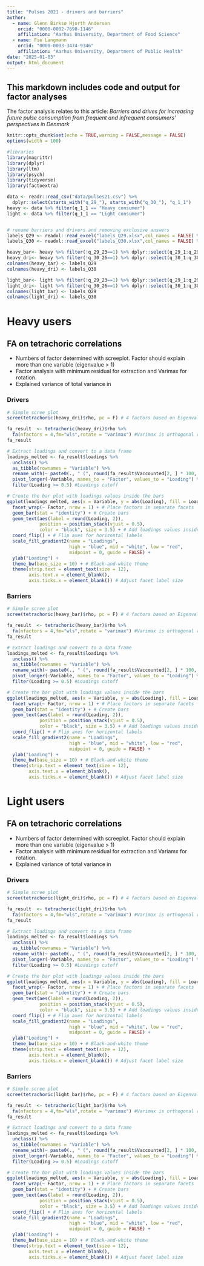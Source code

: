 ```yaml
---
title: "Pulses 2021 - drivers and barriers"
author:
  - name: Glenn Birksø Hjorth Andersen
    orcid: "0000-0002-7698-1146"
    affiliation: "Aarhus University, Department of Food Science"
  - name: Fie Langmann
    orcid: "0000-0003-3474-9346"
    affiliation: "Aarhus University, Department of Public Health"
date: "2025-01-03"
output: html_document
---
```


## This markdown includes code and output for factor analyses

The factor analysis relates to this article: *Barriers and drives for increasing future pulse consumption from frequent and infrequent consumers’ perspectives in Denmark*

```r
knitr::opts_chunk$set(echo = TRUE,warning = FALSE,message = FALSE)
options(width = 100)

#libraries
library(magrittr)
library(dplyr)
library(ltm)
library(psych)
library(tidyverse)
library(factoextra)
```

```r
data <- readr::read_csv("data/pulses21.csv") %>%
  dplyr::select(starts_with("q_29_"), starts_with("q_30_"), "q_1_1")
heavy <- data %>% filter(q_1_1 == "Heavy consumer")
light <- data %>% filter(q_1_1 == "Light consumer")


# rename barriers and drivers and removing exclusive answers
labels_Q29 <- readxl::read_excel("labels_Q29.xlsx",col_names = FALSE) %>% unlist() %>%  as.vector()
labels_Q30 <- readxl::read_excel("labels_Q30.xlsx",col_names = FALSE) %>% unlist() %>%  as.vector()

heavy_bar<- heavy %>% filter(!q_29_23==1) %>% dplyr::select(q_29_1:q_29_21)
heavy_dri<- heavy %>% filter(!q_30_26==1) %>% dplyr::select(q_30_1:q_30_24)
colnames(heavy_bar) <- labels_Q29
colnames(heavy_dri) <- labels_Q30

light_bar<- light %>% filter(!q_29_23==1) %>% dplyr::select(q_29_1:q_29_21)
light_dri<- light %>% filter(!q_30_26==1) %>% dplyr::select(q_30_1:q_30_24)
colnames(light_bar) <- labels_Q29
colnames(light_dri) <- labels_Q30

```

# Heavy users

## FA on tetrachoric correlations

-   Numbers of factor determined with screeplot. Factor should explain
    more than one variable (eigenvalue \> 1)
-   Factor analysis with minimum residual for extraction and Varimax for
    rotation.
-   Explained variance of total variance in

### Drivers

```r
# Simple scree plot
scree(tetrachoric(heavy_dri)$rho, pc = F) # 4 factors based on Eigenvalues < 1. Factor must explain more variance than one variable.

fa_result  <- tetrachoric(heavy_dri)$rho %>%
  fa(nfactors = 4,fm="wls",rotate = "varimax") #Varimax is orthogonal rotation generating factors that are uncorrelated
fa_result

# Extract loadings and convert to a data frame
loadings_melted <- fa_result$loadings %>%
  unclass() %>%
  as_tibble(rownames = "Variable") %>%
  rename_with(~ paste0(., " (", round(fa_result$Vaccounted[2, ] * 100, 1), "%)"), -Variable) %>%
  pivot_longer(-Variable, names_to = "Factor", values_to = "Loading") %>% 
  filter(Loading >= 0.5) #Loadings cutoff

# Create the bar plot with loadings values inside the bars
ggplot(loadings_melted, aes(x = Variable, y = abs(Loading), fill = Loading)) +
  facet_wrap(~ Factor, nrow = 1) + # Place factors in separate facets
  geom_bar(stat = "identity") + # Create bars
  geom_text(aes(label = round(Loading, 2)), 
            position = position_stack(vjust = 0.5), 
            color = "black", size = 3.5) + # Add loadings values inside bars
  coord_flip() + # Flip axes for horizontal labels
  scale_fill_gradient2(name = "Loadings",
                       high = "blue", mid = "white", low = "red",
                       midpoint = 0, guide = FALSE) +
  ylab("Loading") +
  theme_bw(base_size = 10) + # Black-and-white theme
  theme(strip.text = element_text(size = 12),
        axis.text.x = element_blank(),
        axis.ticks.x = element_blank()) # Adjust facet label size

```

### Barriers

```r
# Simple scree plot
scree(tetrachoric(heavy_bar)$rho, pc = F) # 4 factors based on Eigenvalues < 1. Factor must explain more variance than one variable.

fa_result  <- tetrachoric(heavy_bar)$rho %>%
  fa(nfactors = 4,fm="wls",rotate = "varimax") #Varimax is orthogonal rotation generating factors that are uncorrelated
fa_result

# Extract loadings and convert to a data frame
loadings_melted <- fa_result$loadings %>%
  unclass() %>%
  as_tibble(rownames = "Variable") %>%
  rename_with(~ paste0(., " (", round(fa_result$Vaccounted[2, ] * 100, 1), "%)"), -Variable) %>%
  pivot_longer(-Variable, names_to = "Factor", values_to = "Loading") %>% 
  filter(Loading >= 0.5) #Loadings cutoff

# Create the bar plot with loadings values inside the bars
ggplot(loadings_melted, aes(x = Variable, y = abs(Loading), fill = Loading)) +
  facet_wrap(~ Factor, nrow = 1) + # Place factors in separate facets
  geom_bar(stat = "identity") + # Create bars
  geom_text(aes(label = round(Loading, 2)), 
            position = position_stack(vjust = 0.5), 
            color = "black", size = 3.5) + # Add loadings values inside bars
  coord_flip() + # Flip axes for horizontal labels
  scale_fill_gradient2(name = "Loadings",
                       high = "blue", mid = "white", low = "red",
                       midpoint = 0, guide = FALSE) +
  ylab("Loading") +
  theme_bw(base_size = 10) + # Black-and-white theme
  theme(strip.text = element_text(size = 12),
        axis.text.x = element_blank(),
        axis.ticks.x = element_blank()) # Adjust facet label size
```

# Light users

## FA on tetrachoric correlations

-   Numbers of factor determined with screeplot. Factor should explain
    more than one variable (eigenvalue \> 1)
-   Factor analysis with minimum residual for extraction and Variamx for
    rotation.
-   Explained variance of total variance in

### Drivers

```r
# Simple scree plot
scree(tetrachoric(light_dri)$rho, pc = F) # 4 factors based on Eigenvalues < 1. Factor must explain more variance than one variable.

fa_result  <- tetrachoric(light_dri)$rho %>%
  fa(nfactors = 4,fm="wls",rotate = "varimax") #Varimax is orthogonal rotation generating factors that are uncorrelated
fa_result

# Extract loadings and convert to a data frame
loadings_melted <- fa_result$loadings %>%
  unclass() %>%
  as_tibble(rownames = "Variable") %>%
  rename_with(~ paste0(., " (", round(fa_result$Vaccounted[2, ] * 100, 1), "%)"), -Variable) %>%
  pivot_longer(-Variable, names_to = "Factor", values_to = "Loading") %>% 
  filter(Loading >= 0.5) #Loadings cutoff

# Create the bar plot with loadings values inside the bars
ggplot(loadings_melted, aes(x = Variable, y = abs(Loading), fill = Loading)) +
  facet_wrap(~ Factor, nrow = 1) + # Place factors in separate facets
  geom_bar(stat = "identity") + # Create bars
  geom_text(aes(label = round(Loading, 2)), 
            position = position_stack(vjust = 0.5), 
            color = "black", size = 3.5) + # Add loadings values inside bars
  coord_flip() + # Flip axes for horizontal labels
  scale_fill_gradient2(name = "Loadings",
                       high = "blue", mid = "white", low = "red",
                       midpoint = 0, guide = FALSE) +
  ylab("Loading") +
  theme_bw(base_size = 10) + # Black-and-white theme
  theme(strip.text = element_text(size = 12),
        axis.text.x = element_blank(),
        axis.ticks.x = element_blank()) # Adjust facet label size
```

### Barriers

```r
# Simple scree plot
scree(tetrachoric(light_bar)$rho, pc = F) # 4 factors based on Eigenvalues < 1. Factor must explain more variance than one variable.

fa_result  <- tetrachoric(light_bar)$rho %>%
  fa(nfactors = 4,fm="wls",rotate = "varimax") #Varimax is orthogonal rotation generating factors that are uncorrelated
fa_result

# Extract loadings and convert to a data frame
loadings_melted <- fa_result$loadings %>%
  unclass() %>%
  as_tibble(rownames = "Variable") %>%
  rename_with(~ paste0(., " (", round(fa_result$Vaccounted[2, ] * 100, 1), "%)"), -Variable) %>%
  pivot_longer(-Variable, names_to = "Factor", values_to = "Loading") %>% 
  filter(Loading >= 0.5) #Loadings cutoff

# Create the bar plot with loadings values inside the bars
ggplot(loadings_melted, aes(x = Variable, y = abs(Loading), fill = Loading)) +
  facet_wrap(~ Factor, nrow = 1) + # Place factors in separate facets
  geom_bar(stat = "identity") + # Create bars
  geom_text(aes(label = round(Loading, 2)), 
            position = position_stack(vjust = 0.5), 
            color = "black", size = 3.5) + # Add loadings values inside bars
  coord_flip() + # Flip axes for horizontal labels
  scale_fill_gradient2(name = "Loadings",
                       high = "blue", mid = "white", low = "red",
                       midpoint = 0, guide = FALSE) +
  ylab("Loading") +
  theme_bw(base_size = 10) + # Black-and-white theme
  theme(strip.text = element_text(size = 12),
        axis.text.x = element_blank(),
        axis.ticks.x = element_blank()) # Adjust facet label size
```
